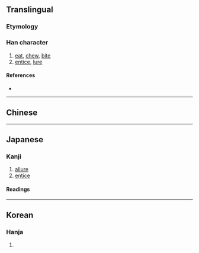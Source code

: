 {{also|啖}}
{{character info}}
==Translingual==

===Etymology===
{{Han etym}}

===Han character===
{{Han char|rn=30|rad=口|as=08|sn=11|four=67077|canj=RNHX|ids=⿰口⿱⺈臼}}

# [[eat]], [[chew]], [[bite]]
# [[entice]], [[lure]]

====References====
* {{Han ref|kx=0196.040|dkj=03825|dj=0417.050|hdz=10644.080|uh=5557|ud=21847|bh=B0E8|bd=45288}}

----

==Chinese==
{{zh-see|啖|v}}

----

==Japanese==

===Kanji===
{{ja-kanji|grade=|rs=口08}}

# [[allure]]
# [[entice]]

====Readings====
{{ja-readings
|goon=だん<だむ
|kanon=たん<たむ
|kun=く-う, くらう, くらわす}}

----

==Korean==

===Hanja===
{{ko-hanja|hangeul=담|rv=dam|mr=tam}}

# {{rfdef|ko|sort=口08}}